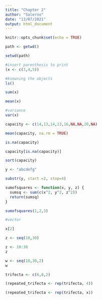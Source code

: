 ```yaml
---
title: "Chapter 2"
author: "Salerno"
date: "13/07/2021"
output: html_document
---
```


```r
knitr::opts_chunk$set(echo = TRUE)
```

```r
path <- getwd()

setwd(path)
```

```r

#insert parenthesis to print
(x <- c(3,4,5))

```

```r

#knowning the objects
ls()

```
```r

sum(x)

mean(x)

#variance
var(x)
```
```r

capacity <- c(14,13,14,13,16,NA,NA,20,NA)

mean(capacity, na.rm = TRUE)

is.na(capacity)

capacity[is.na(capacity)]

sort(capacity)
```

```r

y <- "abcdefg"

substr(y, start =2, stop=4)

```
```r

sumofsquares <- function(x, y, z) {
  sumsq <- sum(c(x^2, y^2, z^2))
  return(sumsq)
}

sumofsquares(1,2,3)
```
```r

#vector

x[2]

```
```r

z <- seq(10,30)

z <- 10:30
z

w <- seq(10,30,2)
w

```
```r

trifecta <- c(6,8,2)

(repeated_trifecta <- rep(trifecta, 4))

(repeated_trifecta <- rep(trifecta, x))



```

